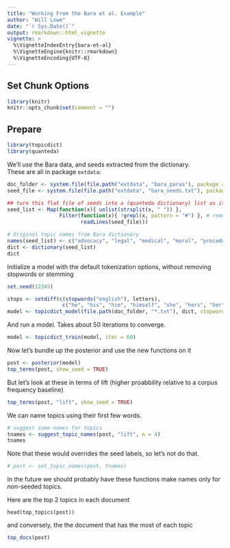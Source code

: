 ```yaml
---
title: "Working From the Bara et al. Example"
author: "Will Lowe"
date: "`r Sys.Date()`"
output: rmarkdown::html_vignette
vignette: >
  %\VignetteIndexEntry{bara-et-al}
  %\VignetteEngine{knitr::rmarkdown}
  %\VignetteEncoding{UTF-8}
---
```


## Set Chunk Options

```r
library(knitr)
knitr::opts_chunk$set(comment = "")
```

## Prepare

```r
library(topicdict)
library(quanteda)
```


We'll use the Bara data, and seeds extracted from the dictionary.  
These are all in package `extdata`:
```r
doc_folder <- system.file(file.path("extdata", "bara_paras"), package = "topicdict")
seed_file <- system.file(file.path("extdata", "bara_seeds.txt"), package = "topicdict")

## turn this flat file of seeds into a (quanteda dictionary) list as it would be used
seed_list <- Map(function(x){ unlist(strsplit(x, " ")) }, 
                 Filter(function(x){ !grepl(x, pattern = "#") }, # remove comments
                        readLines(seed_file)))

# Original topic names from Bara dictionary
names(seed_list) <- c("advocacy", "legal", "medical", "moral", "procedural", "social")
dict <- dictionary(seed_list)
dict
```

Initialize a model with the default tokenization options, without removing
stopwords or stemming
```r
set.seed(12345)

stops <- setdiff(c(stopwords("english"), letters), 
                  c("he", "his", "him", "himself", "she", "hers", "her", "herself"))
model <- topicdict_model(file.path(doc_folder, "*.txt"), dict, stopwords = stops)
```
And run a model.  Takes about 50 iterations to converge.
```r
model <- topicdict_train(model, iter = 60)
```

Now let's bundle up the posterior and use the new functions on it
```r
post <- posterior(model)
top_terms(post, show_seed = TRUE) 
```

But let's look at these in terms of lift (higher proabbility relative to a corpus frequency baseline)
```r
top_terms(post, "lift", show_seed = TRUE)
```

We can name topics using their first few words.
```r
# suggest some names for topics
tnames <- suggest_topic_names(post, "lift", n = 4)
tnames
```
Note that these would overrides the seed labels, so let's not do that.
```r
# post <- set_topic_names(post, tnames)
```
In the future we should probably have these functions make names only for *non*-seeded topics.

Here are the top 2 topics in each document
```
head(top_topics(post))
```
and conversely, the the document that has the most of each topic
```r
top_docs(post)
```

